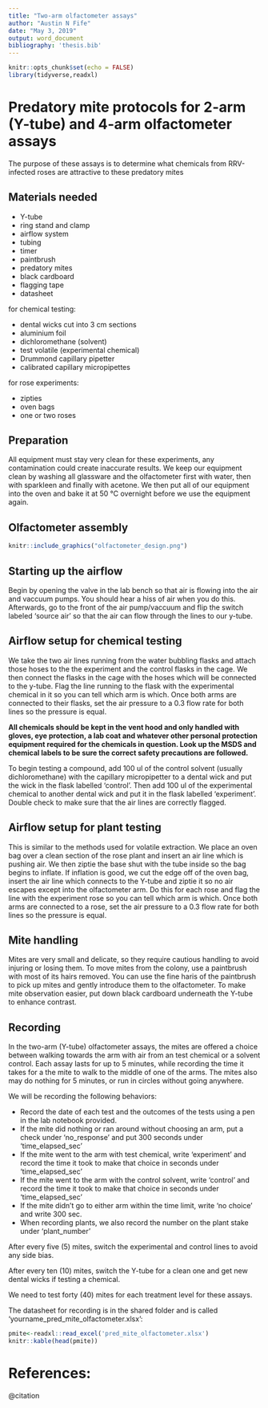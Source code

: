 ```yaml
---
title: "Two-arm olfactometer assays"
author: "Austin N Fife"
date: "May 3, 2019"
output: word_document
bibliography: 'thesis.bib'
---
```


```r
knitr::opts_chunk$set(echo = FALSE)
library(tidyverse,readxl)
```
# Predatory mite protocols for 2-arm (Y-tube) and 4-arm olfactometer assays
The purpose of these assays is to determine what chemicals from RRV-infected roses are attractive to these predatory mites

## Materials needed
  - Y-tube
  - ring stand and clamp
  - airflow system
  - tubing
  - timer
  - paintbrush
  - predatory mites
  - black cardboard
  - flagging tape
  - datasheet
  
  for chemical testing:
  
  - dental wicks cut into 3 cm sections
  - aluminium foil
  - dichloromethane (solvent)
  - test volatile (experimental chemical)
  - Drummond capillary pipetter
  - calibrated capillary micropipettes
  
  for rose experiments:
  
  - zipties
  - oven bags
  - one or two roses  

## Preparation
All equipment must stay very clean for these experiments, any contamination could create inaccurate results.
We keep our equipment clean by washing all glassware and the olfactometer first with water, then with sparkleen and finally with acetone. We then put all of our equipment into the oven and bake it at 50 °C overnight before we use the equipment again.

## Olfactometer assembly
```r
knitr::include_graphics("olfactometer_design.png")
```

## Starting up the airflow
Begin by opening the valve in the lab bench so that air is flowing into the air and vaccuum pumps. You should hear a hiss of air when you do this. Afterwards, go to the front of the air pump/vaccuum and flip the switch labeled 'source air' so that the air can flow through the lines to our y-tube.

## Airflow setup for chemical testing
We take the two air lines running from the water bubbling flasks and attach those hoses to the the experiment and the control flasks in the cage. We then connect the flasks in the cage with the hoses which will be connected to the y-tube.
Flag the line running to the flask with the experimental chemical in it so you can tell which arm is which. Once both arms are connected to their flasks, set the air pressure to a 0.3 flow rate for both lines so the pressure is equal.

**All chemicals should be kept in the vent hood and only handled with gloves, eye protection, a lab coat and whatever other personal protection equipment required for the chemicals in question. Look up the MSDS and chemical labels to be sure the correct safety precautions are followed.**

To begin testing a compound, add 100 ul of the control solvent (usually dichloromethane) with the capillary micropipetter to a dental wick and put the wick in the flask labelled 'control'. Then add 100 ul of the experimental chemical to another dental wick and put it in the flask labelled 'experiment'. Double check to make sure that the air lines are correctly flagged.

## Airflow setup for plant testing
This is similar to the methods used for volatile extraction. We place an oven bag over a clean section of the rose plant and insert an air line which is pushing air. We then ziptie the base shut with the tube inside so the bag begins to inflate. If inflation is good, we cut the edge off of the oven bag, insert the air line which connects to the Y-tube and ziptie it so no air escapes except into the olfactometer arm. Do this for each rose and flag the line with the experiment rose so you can tell which arm is which. Once both arms are connected to a rose, set the air pressure to a 0.3 flow rate for both lines so the pressure is equal.


## Mite handling
Mites are very small and delicate, so they require cautious handling to avoid injuring or losing them. To move mites from the colony, use a paintbrush with most of its hairs removed. You can use the fine haris of the paintbrush to pick up mites and gently introduce them to the olfactometer. To make mite observation easier, put down black cardboard underneath the Y-tube to enhance contrast.

## Recording
In the two-arm (Y-tube) olfactometer assays, the mites are offered a choice between walking towards the arm with air from an test chemical or a solvent control. Each assay lasts for up to 5 minutes, while recording the time it takes for a the mite to walk to the middle of one of the arms. The mites also may do nothing for 5 minutes, or run in circles without going anywhere.

We will be recording the following behaviors:

- Record the date of each test and the outcomes of the tests using a pen in the lab notebook provided.
- If the mite did nothing or ran around without choosing an arm, put a check under 'no_response' and put 300 seconds under 'time_elapsed_sec'
- If the mite went to the arm with test chemical, write 'experiment' and record the time it took to make that choice in seconds under 'time_elapsed_sec'
- If the mite went to the arm with the control solvent, write 'control' and record the time it took to make that choice in seconds under 'time_elapsed_sec'
- If the mite didn't go to either arm within the time limit, write 'no choice' and write 300 sec.
- When recording plants, we also record the number on the plant stake under 'plant_number'

After every five (5) mites, switch the experimental and control lines to avoid any side bias.

After every ten (10) mites, switch the Y-tube for a clean one and get new dental wicks if testing a chemical.

We need to test forty (40) mites for each treatment level for these assays.


The datasheet for recording is in the shared folder and is called 'yourname_pred_mite_olfactometer.xlsx':
```r
pmite<-readxl::read_excel('pred_mite_olfactometer.xlsx')
knitr::kable(head(pmite))
```

# References:
@citation